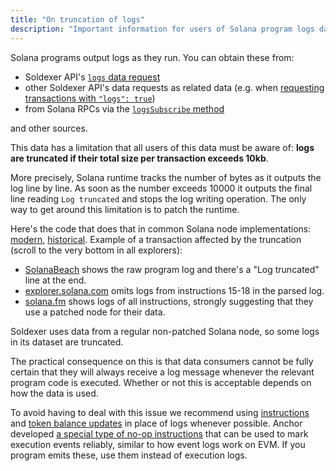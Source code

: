 ```yaml
---
title: "On truncation of logs"
description: "Important information for users of Solana program logs data"
---
```


Solana programs output logs as they run. You can obtain these from:

 - Soldexer API's [`logs` data request](/api-reference/endpoint/post-stream#body-logs)
 - other Soldexer API's data requests as related data (e.g. when [requesting transactions with `"logs": true`](/api-reference/endpoint/post-stream#body-transactions-logs))
 - from Solana RPCs via the [`logsSubscribe` method](https://solana.com/docs/rpc/websocket/logssubscribe)

and other sources.

This data has a limitation that all users of this data must be aware of: **logs are truncated if their total size per transaction exceeds 10kb**.

<Expandable title="details">

More precisely, Solana runtime tracks the number of bytes as it outputs the log line by line. As soon as the number exceeds 10000 it outputs the final line reading `Log truncated` and stops the log writing operation. The only way to get around this limitation is to patch the runtime.

Here's the code that does that in common Solana node implementations: [modern](https://github.com/anza-xyz/agave/blob/31a17ed5ce73de2f1050392aeadeb1fd2b12424a/log-collector/src/lib.rs#L31-L40), [historical](https://github.com/solana-labs/solana/blob/7700cb3128c1f19820de67b81aa45d18f73d2ac0/program-runtime/src/log_collector.rs#L31-L40). Example of a transaction affected by the truncation (scroll to the very bottom in all explorers):
 - [SolanaBeach](https://solanabeach.io/transaction/22qXg6rNq4ePwYMi7WY6bN6bKtzvCrU3upkJFv34y17dFWMuDQTDyKqiLuuYU378krkoAu1kmvuersxe5ZcAtSK7) shows the raw program log and there's a "Log truncated" line at the end.
 - [explorer.solana.com](https://explorer.solana.com/tx/22qXg6rNq4ePwYMi7WY6bN6bKtzvCrU3upkJFv34y17dFWMuDQTDyKqiLuuYU378krkoAu1kmvuersxe5ZcAtSK7) omits logs from instructions 15-18 in the parsed log.
 - [solana.fm](https://solana.fm/tx/22qXg6rNq4ePwYMi7WY6bN6bKtzvCrU3upkJFv34y17dFWMuDQTDyKqiLuuYU378krkoAu1kmvuersxe5ZcAtSK7?cluster=mainnet-alpha) shows logs of all instructions, strongly suggesting that they use a patched node for their data.

Soldexer uses data from a regular non-patched Solana node, so some logs in its dataset are truncated.

</Expandable>

The practical consequence on this is that data consumers cannot be fully certain that they will always receive a log message whenever the relevant program code is executed. Whether or not this is acceptable depends on how the data is used.

To avoid having to deal with this issue we recommend using [instructions](/api-reference/endpoint/post-stream#body-instructions) and [token balance updates](/api-reference/endpoint/post-stream#body-token-balances) in place of logs whenever possible. Anchor developed [a special type of no-op instructions](https://www.anchor-lang.com/docs/features/events#emit_cpi) that can be used to mark execution events reliably, similar to how event logs work on EVM. If you program emits these, use them instead of execution logs.
